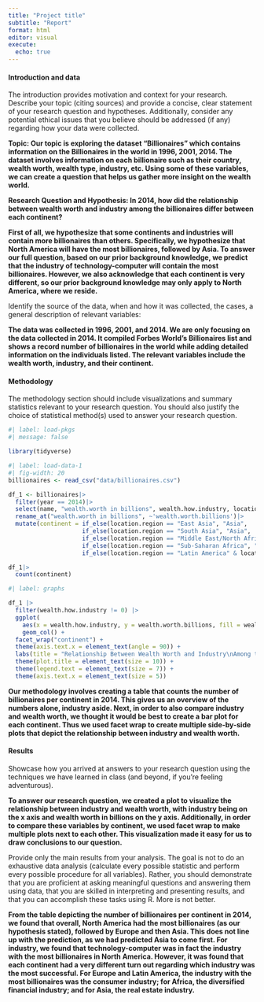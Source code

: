 ```yaml
---
title: "Project title"
subtitle: "Report"
format: html
editor: visual
execute:
  echo: true
---
```


#### Introduction and data

The introduction provides motivation and context for your research. Describe your topic (citing sources) and provide a concise, clear statement of your research question and hypotheses. Additionally, consider any potential ethical issues that you believe should be addressed (if any) regarding how your data were collected.

**Topic: Our topic is exploring the dataset "Billionaires" which contains information on the Billionaires in the world in 1996, 2001, 2014. The dataset involves information on each billionaire such as their country, wealth worth, wealth type, industry, etc. Using some of these variables, we can create a question that helps us gather more insight on the wealth world.**

**Research Question and Hypothesis: In 2014, how did the relationship between wealth worth and industry among the billionaires differ between each continent?**

**First of all, we hypothesize that some continents and industries will contain more billionaires than others. Specifically, we hypothesize that North America will have the most billionaires, followed by Asia. To answer our full question, based on our prior background knowledge, we predict that the industry of technology-computer will contain the most billionaires. However, we also acknowledge that each continent is very different, so our prior background knowledge may only apply to North America, where we reside.**

Identify the source of the data, when and how it was collected, the cases, a general description of relevant variables:

**The data was collected in 1996, 2001, and 2014. We are only focusing on the data collected in 2014. It compiled Forbes World's Billionaires list and shows a record number of billionaires in the world while adding detailed information on the individuals listed. The relevant variables include the wealth worth, industry, and their continent.**

#### Methodology

The methodology section should include visualizations and summary statistics relevant to your research question. You should also justify the choice of statistical method(s) used to answer your research question.

```r
#| label: load-pkgs
#| message: false

library(tidyverse)
```


```r
#| label: load-data-1
#| fig-width: 20
billionaires <- read_csv("data/billionaires.csv")

df_1 <- billionaires|>
  filter(year == 2014)|>
  select(name, "wealth.worth in billions", wealth.how.industry, location.region, location.citizenship)|>
  rename_at("wealth.worth in billions", ~'wealth.worth.billions')|>
  mutate(continent = if_else(location.region == "East Asia", "Asia",
                     if_else(location.region == "South Asia", "Asia",
                     if_else(location.region == "Middle East/North Africa", "Africa",
                     if_else(location.region == "Sub-Saharan Africa", "Africa", 
                     if_else(location.region == "Latin America" & location.citizenship == "Mexico", "North America",location.region))))))

df_1|>
  count(continent)

```

```r
#| label: graphs

df_1 |>
  filter(wealth.how.industry != 0) |>
  ggplot(
    aes(x = wealth.how.industry, y = wealth.worth.billions, fill = wealth.how.industry)) +
    geom_col() + 
  facet_wrap("continent") +
  theme(axis.text.x = element_text(angle = 90)) +
  labs(title = "Relationship Between Wealth Worth and Industry\nAmong the Billionaires in each Continent in 2014", x = "Industry", y = "Wealth Worth(billions)") +
  theme(plot.title = element_text(size = 10)) +
  theme(legend.text = element_text(size = 7)) +
  theme(axis.text.x = element_text(size = 5))

```
**Our methodology involves creating a table that counts the number of billionaires per continent in 2014. This gives us an overview of the numbers alone, industry aside. Next, in order to also compare industry and wealth worth, we thought it would be best to create a bar plot for each continent. Thus we used facet wrap to create multiple side-by-side plots that depict the relationship between industry and wealth worth.**

#### Results

Showcase how you arrived at answers to your research question using the techniques we have learned in class (and beyond, if you're feeling adventurous).

**To answer our research question, we created a plot to visualize the relationship between industry and wealth worth, with industry being on the x axis and wealth worth in billions on the y axis. Additionally, in order to compare these variables by continent, we used facet wrap to make multiple plots next to each other. This visualization made it easy for us to draw conclusions to our question.**

Provide only the main results from your analysis. The goal is not to do an exhaustive data analysis (calculate every possible statistic and perform every possible procedure for all variables). Rather, you should demonstrate that you are proficient at asking meaningful questions and answering them using data, that you are skilled in interpreting and presenting results, and that you can accomplish these tasks using R. More is not better.

**From the table depicting the number of billionaires per continent in 2014, we found that overall, North America had the most billionaires (as our hypothesis stated), followed by Europe and then Asia. This does not line up with the prediction, as we had predicted Asia to come first. For industry, we found that technology-computer was in fact the industry with the most billionaires in North America. However, it was found that each continent had a very different turn out regarding which industry was the most successful. For Europe and Latin America, the industry with the most billionaires was the consumer industry; for Africa, the diversified financial industry; and for Asia, the real estate industry.**